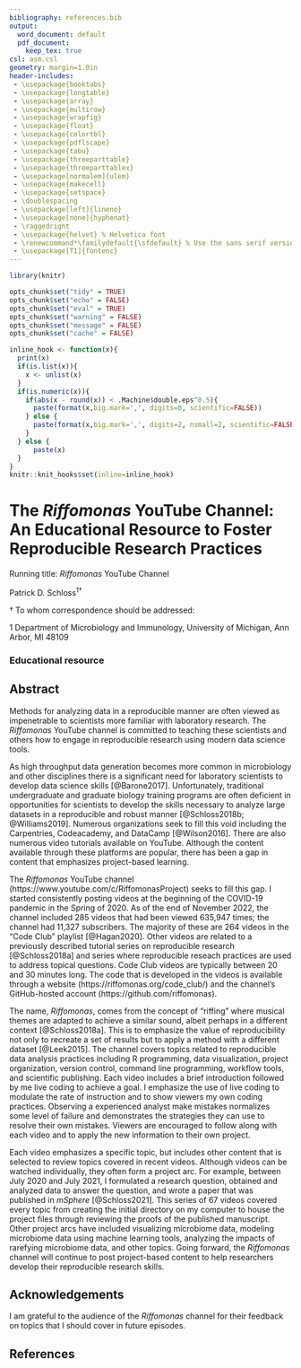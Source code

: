 ```yaml
---
bibliography: references.bib
output:
  word_document: default
  pdf_document:
    keep_tex: true
csl: asm.csl
geometry: margin=1.0in
header-includes:
 - \usepackage{booktabs}
 - \usepackage{longtable}
 - \usepackage{array}
 - \usepackage{multirow}
 - \usepackage{wrapfig}
 - \usepackage{float}
 - \usepackage{colortbl}
 - \usepackage{pdflscape}
 - \usepackage{tabu}
 - \usepackage{threeparttable}
 - \usepackage{threeparttablex}
 - \usepackage[normalem]{ulem}
 - \usepackage{makecell}
 - \usepackage{setspace}
 - \doublespacing
 - \usepackage[left]{lineno}
 - \usepackage[none]{hyphenat}
 - \raggedright
 - \usepackage{helvet} % Helvetica font
 - \renewcommand*\familydefault{\sfdefault} % Use the sans serif version of the font
 - \usepackage[T1]{fontenc}
---
```


```r
library(knitr)

opts_chunk$set("tidy" = TRUE)
opts_chunk$set("echo" = FALSE)
opts_chunk$set("eval" = TRUE)
opts_chunk$set("warning" = FALSE)
opts_chunk$set("message" = FALSE)
opts_chunk$set("cache" = FALSE)

inline_hook <- function(x){
  print(x)
  if(is.list(x)){
    x <- unlist(x)
  }
  if(is.numeric(x)){
    if(abs(x - round(x)) < .Machine$double.eps^0.5){
      paste(format(x,big.mark=',', digits=0, scientific=FALSE))
    } else {
      paste(format(x,big.mark=',', digits=2, nsmall=2, scientific=FALSE))
    }
  } else {
      paste(x)
  }
}
knitr::knit_hooks$set(inline=inline_hook)
```

\vspace*{10mm}

# The *Riffomonas* YouTube Channel: An Educational Resource to Foster Reproducible Research Practices

\vspace{15mm}

Running title: *Riffomonas* YouTube Channel

\vspace{15mm}

Patrick D. Schloss${^1}$${^\dagger}$

\vspace{40mm}

$\dagger$ To whom correspondence should be addressed: \href{mailto:pschloss@umich.edu}{pschloss@umich.edu}

$1$ Department of Microbiology and Immunology, University of Michigan, Ann Arbor, MI 48109

\vspace{35mm}

### Educational resource

\newpage
\linenumbers

## Abstract

Methods for analyzing data in a reproducible manner are often viewed as impenetrable to scientists more familiar with laboratory research. The *Riffomonas* YouTube channel is committed to teaching these scientists and others how to engage in reproducible research using modern data science tools.


\newpage

As high throughput data generation becomes more common in microbiology and other disciplines there is a significant need for laboratory scientists to develop data science skills [@Barone2017]. Unfortunately, traditional undergraduate and graduate biology training programs are often deficient in opportunities for scientists to develop the skills necessary to analyze large datasets in a reproducible and robust manner [@Schloss2018b; @Williams2019]. Numerous organizations seek to fill this void including the Carpentries, Codeacademy, and DataCamp [@Wilson2016]. There are also numerous video tutorials available on YouTube. Although the content available through these platforms are popular, there has been a gap in content that emphasizes project-based learning.

The *Riffomonas* YouTube channel (https://www.youtube.com/c/RiffomonasProject) seeks to fill this gap. I started consistently posting videos at the beginning of the COVID-19 pandemic in the Spring of 2020. As of the end of November 2022, the channel included 285 videos that had been viewed 635,947 times; the channel had 11,327 subscribers. The majority of these are 264 videos in the "Code Club" playlist [@Hagan2020]. Other videos are related to a previously described tutorial series on reproducible research [@Schloss2018a] and series where reproducible reseach practices are used to address topical questions. Code Club videos are typically between 20 and 30 minutes long. The code that is developed in the videos is available through a website (https://riffomonas.org/code_club/) and the channel's GitHub-hosted account (https://github.com/riffomonas).

The name, *Riffomonas*, comes from the concept of "riffing" where musical themes are adapted to achieve a similar sound, albeit perhaps in a different context [@Schloss2018a]. This is to emphasize the value of reproducibility not only to recreate a set of results but to apply a method with a different dataset [@Leek2015]. The channel covers topics related to reproducible data analysis practices including R programming, data visualization, project organization, version control, command line programming, workflow tools, and scientific publishing. Each video includes a brief introduction followed by me live coding to achieve a goal. I emphasize the use of live coding to modulate the rate of instruction and to show viewers my own coding practices. Observing a experienced analyst make mistakes normalizes some level of failure and demonstrates the strategies they can use to resolve their own mistakes. Viewers are encouraged to follow along with each video and to apply the new information to their own project.

Each video emphasizes a specific topic, but includes other content that is selected to review topics covered in recent videos. Although videos can be watched individually, they often form a project arc. For example, between July 2020 and July 2021, I formulated a research question, obtained and analyzed data to answer the question, and wrote a paper that was published in *mSphere* [@Schloss2021]. This series of 67 videos covered every topic from creating the initial directory on my computer to house the project files through reviewing the proofs of the published manuscript. Other project arcs have included visualizing microbiome data, modeling microbiome data using machine learning tools, analyzing the impacts of rarefying microbiome data, and other topics. Going forward, the *Riffomonas* channel will continue to post project-based content to help researchers develop their reproducible research skills.

## Acknowledgements

I am grateful to the audience of the *Riffomonas* channel for their feedback on topics that I should cover in future episodes.

\newpage

## References

<div id="refs"></div>
